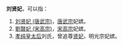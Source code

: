 '''刘贤妃'''，可以指：
#[[刘贤妃_(唐武宗)|刘贤妃 (唐武宗)]]，[[唐武宗|唐武宗]]妃嫔。
#[[劉賢妃_(宋高宗)|劉賢妃 (宋高宗)]]，[[宋高宗|宋高宗]]妃嫔。
#[[孝纯皇太后|孝纯皇太后]]刘氏，曾追尊[[贤妃|贤妃]]，明光宗妃嫔。

{{disambig|Cat=三字封號消歧義}}